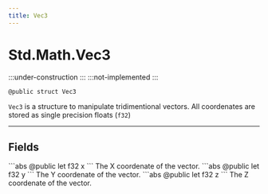 ```yaml
---
title: Vec3
---
```



# Std.Math.Vec3

:::under-construction
:::
:::not-implemented
:::

```abs
@public struct Vec3
```

`Vec3` is a structure to manipulate tridimentional vectors.
All coordenates are stored as single precision floats (`f32`)

---

## Fields

<Fielddoc bookmark="x">
    ```abs
    @public let f32 x
    ```
    <FielddocStores type="f32">The X coordenate of the vector.</FielddocStores>
</Fielddoc>
<Fielddoc bookmark="y">
    ```abs
    @public let f32 y
    ```
    <FielddocStores type="f32">The Y coordenate of the vector.</FielddocStores>
</Fielddoc>
<Fielddoc bookmark="z">
    ```abs
    @public let f32 z
    ```
    <FielddocStores type="f32">The Z coordenate of the vector.</FielddocStores>
</Fielddoc>
